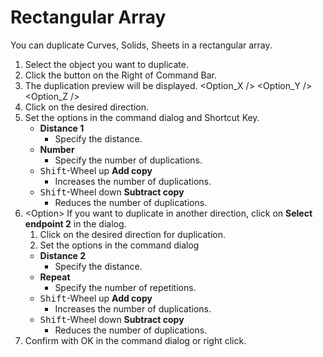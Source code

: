 
# Rectangular Array

<Reference shortcut="" command="Rectangular Array" button="Right of Command Bar" />

You can duplicate Curves, Solids, Sheets in a rectangular array.

1. Select the object you want to duplicate.
2. Click the button <ButtonIcon type="button-rectangular-array" /> on the Right of Command Bar.
3. The duplication preview will be displayed.
   <Option_X />
   <Option_Y />
   <Option_Z />
4. Click on the desired direction.
5. Set the options in the command dialog and Shortcut Key.
   - **Distance 1**
      - Specify the distance.
   - **Number**
      - Specify the number of duplications.
   - <kbd>Shift</kbd>-Wheel up **Add copy**
      - Increases the number of duplications.
   - <kbd>Shift</kbd>-Wheel down **Subtract copy**
      - Reduces the number of duplications.
6. \<Option\> If you want to duplicate in another direction, click on **Select endpoint 2** in the dialog.
    1. Click on the desired direction for duplication.
    2. Set the options in the command dialog 
      - **Distance 2**
         - Specify the distance.
      - **Repeat**
         - Specify the number of repetitions.
      - <kbd>Shift</kbd>-Wheel up **Add copy**
         - Increases the number of duplications.
      - <kbd>Shift</kbd>-Wheel down **Subtract copy**
         - Reduces the number of duplications.
7. Confirm with OK in the command dialog or right click.